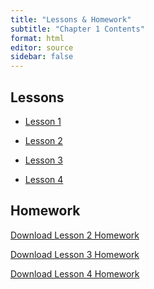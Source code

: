 ```yaml
---
title: "Lessons & Homework"
subtitle: "Chapter 1 Contents"
format: html
editor: source
sidebar: false
---
```


::: {.callout-tip icon=false}

## Lessons

-   [Lesson 1](chapter_1_lesson_1_class.html)

-   [Lesson 2](chapter_1_lesson_2_class.html)

-   [Lesson 3](chapter_1_lesson_3_class.html)

-   [Lesson 4](chapter_1_lesson_4_class.html)

:::


::: {.callout-note icon=false}

## Homework

<a href="https://tbrost.github.io/BYUI-Timeseries-Drafts/HW/HW1_2.qmd" download="TS_HW_1_2.qmd"> Download  Lesson 2 Homework </a>

<a href="https://tbrost.github.io/BYUI-Timeseries-Drafts/HW/HW1_2.qmd" download="TS_HW_1_2.qmd"> Download  Lesson 3 Homework </a>

<a href="https://tbrost.github.io/BYUI-Timeseries-Drafts/HW/HW1_2.qmd" download="TS_HW_1_2.qmd"> Download  Lesson 4 Homework </a>

:::
